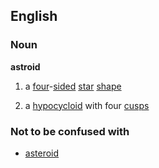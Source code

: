 ==English==
===Noun===
{{wikipedia}}
'''astroid'''
# a [[four]]-[[sided]] [[star]] [[shape]]
#{{mathematics}} a [[hypocycloid]] with four [[cusp]]s
===Not to be confused with===
*[[asteroid]]